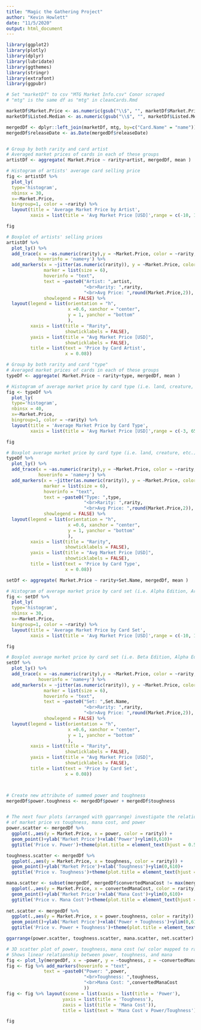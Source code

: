 ```yaml
---
title: "Magic the Gathering Project"
author: "Kevin Howlett"
date: "11/5/2020"
output: html_document
---
```


```r
library(ggplot2)
library(plotly)
library(dplyr)
library(lubridate)
library(ggthemes)
library(stringr)
library(extrafont)
library(ggpubr)

# Set "marketDf" to csv "MTG Market Info.csv" Conor scraped
# "mtg" is the same df as "mtg" in cleanCards.Rmd

marketDf$Market.Price <- as.numeric(gsub("\\$", "", marketDf$Market.Price))
marketDf$Listed.Median <- as.numeric(gsub("\\$", "", marketDf$Listed.Median))

mergedDf <- dplyr::left_join(marketDf, mtg, by=c("Card.Name" = "name"))
mergedDf$releaseDate <- as.Date(mergedDf$releaseDate)


# Group by both rarity and card artist
# Averaged market prices of cards in each of these groups
artistDf <- aggregate( Market.Price ~ rarity+artist, mergedDf, mean )

# Histogram of artists' average card selling price
fig <- artistDf %>%
  plot_ly(
  type='histogram',
  nbinsx = 30,
  x=~Market.Price,
  bingroup=1, color = ~rarity) %>%
  layout(title = 'Average Market Price by Artist',
         xaxis = list(title = 'Avg Market Price [USD]',range = c(-10, 135)))

fig

# Boxplot of artists' selling prices
artistDf %>%
  plot_ly() %>% 
  add_trace(x = ~as.numeric(rarity),y = ~Market.Price, color = ~rarity, type = "box", 
            hoverinfo = 'name+y') %>%
  add_markers(x = ~jitter(as.numeric(rarity)), y = ~Market.Price, color = ~rarity,
              marker = list(size = 6),
              hoverinfo = "text",
              text = ~paste0("Artist: ",artist,
                             "<br>Rarity: ",rarity,
                             "<br>Avg Price: ",round(Market.Price,2)),
              showlegend = FALSE) %>% 
  layout(legend = list(orientation = "h",
                       x =0.6, xanchor = "center",
                       y = 1, yanchor = "bottom"
                       ),
         xaxis = list(title = "Rarity",
                      showticklabels = FALSE),
         yaxis = list(title = "Avg Market Price [USD]",
                      showticklabels = FALSE),
         title = list(text = 'Price by Card Artist',
                      x = 0.08))


```

```r
# Group by both rarity and card "type"
# Averaged market prices of cards in each of these groups
typeDf <- aggregate( Market.Price ~ rarity+type, mergedDf, mean )

# Histogram of average market price by card type (i.e. land, creature, etc.)
fig <- typeDf %>%
  plot_ly(
  type='histogram',
  nbinsx = 40,
  x=~Market.Price,
  bingroup=1, color = ~rarity) %>%
  layout(title = 'Average Market Price by Card Type',
         xaxis = list(title = 'Avg Market Price [USD]',range = c(-3, 65)))

fig

# Boxplot average market price by card type (i.e. land, creature, etc.)
typeDf %>%
  plot_ly() %>% 
  add_trace(x = ~as.numeric(rarity),y = ~Market.Price, color = ~rarity, type = "box", 
            hoverinfo = 'name+y') %>%
  add_markers(x = ~jitter(as.numeric(rarity)), y = ~Market.Price, color = ~rarity,
              marker = list(size = 6),
              hoverinfo = "text",
              text = ~paste0("Type: ",type,
                             "<br>Rarity: ",rarity,
                             "<br>Avg Price: ",round(Market.Price,2)),
              showlegend = FALSE) %>% 
  layout(legend = list(orientation = "h",
                       x =0.6, xanchor = "center",
                       y = 1, yanchor = "bottom"
                       ),
         xaxis = list(title = "Rarity",
                      showticklabels = FALSE),
         yaxis = list(title = "Avg Market Price [USD]",
                      showticklabels = FALSE),
         title = list(text = 'Price by Card Type',
                      x = 0.08))
```

```r

setDf <- aggregate( Market.Price ~ rarity+Set.Name, mergedDf, mean )

# Histogram of average market price by card set (i.e. Alpha Edition, Arabian Nights, etc.)
fig <- setDf %>%
  plot_ly(
  type='histogram',
  nbinsx = 30,
  x=~Market.Price,
  bingroup=1, color = ~rarity) %>%
  layout(title = 'Average Market Price by Card Set',
         xaxis = list(title = 'Avg Market Price [USD]',range = c(-10, 140)))

fig

# Boxplot average market price by card set (i.e. Beta Edition, Alpha Edition, etc.)
setDf %>%
  plot_ly() %>% 
  add_trace(x = ~as.numeric(rarity),y = ~Market.Price, color = ~rarity, type = "box", 
            hoverinfo = 'name+y') %>%
  add_markers(x = ~jitter(as.numeric(rarity)), y = ~Market.Price, color = ~rarity,
              marker = list(size = 6),
              hoverinfo = "text",
              text = ~paste0("Set: ",Set.Name,
                             "<br>Rarity: ",rarity,
                             "<br>Avg Price: ",round(Market.Price,2)),
              showlegend = FALSE) %>% 
  layout(legend = list(orientation = "h",
                       x =0.6, xanchor = "center",
                       y = 1, yanchor = "bottom"
                       ),
         xaxis = list(title = "Rarity",
                      showticklabels = FALSE),
         yaxis = list(title = "Avg Market Price [USD]",
                      showticklabels = FALSE),
         title = list(text = 'Price by Card Set',
                      x = 0.08))




```




```r
# Create new attribute of summed power and toughness
mergedDf$power.toughness <- mergedDf$power + mergedDf$toughness


# The next four plots (arranged with ggarrange) investigate the relationship
# of market price vs toughness, mana cost, and power
power.scatter <- mergedDf %>% 
  ggplot(.,aes(y = Market.Price, x = power, color = rarity)) +
  geom_point()+ylab('Market Price')+xlab('Power')+ylim(0,610)+
  ggtitle('Price v. Power')+theme(plot.title = element_text(hjust = 0.5))+theme(legend.position="none")+theme(panel.background = element_blank())

toughness.scatter <- mergedDf %>% 
  ggplot(.,aes(y = Market.Price, x = toughness, color = rarity)) +
  geom_point()+ylab('Market Price')+xlab('Toughness')+ylim(0,610)+
  ggtitle('Price v. Toughness')+theme(plot.title = element_text(hjust = 0.5)) + theme(legend.position="none")+theme(panel.background = element_blank())

mana.scatter <- subset(mergedDf, mergedDf$convertedManaCost != max(mergedDf$convertedManaCost, na.rm=T)) %>% 
  ggplot(.,aes(y = Market.Price, x = convertedManaCost, color = rarity)) +
  geom_point()+ylab('Market Price')+xlab('Mana Cost')+ylim(0,610)+
  ggtitle('Price v. Mana Cost')+theme(plot.title = element_text(hjust = 0.5)) + theme(legend.position="none")+theme(panel.background = element_blank())
  
net.scatter <- mergedDf %>% 
  ggplot(.,aes(y = Market.Price, x = power.toughness, color = rarity)) +
  geom_point()+ylab('Market Price')+xlab('Power + Toughness')+ylim(0,610)+
  ggtitle('Price v. Power + Toughness')+theme(plot.title = element_text(hjust = 0.5))+theme(panel.background = element_blank())

ggarrange(power.scatter, toughness.scatter, mana.scatter, net.scatter)
```



```r
# 3D scatter plot of power, toughness, mana cost (w/ color mapped to rarity)
# Shows linear relationship between power, toughness, and mana
fig <- plot_ly(mergedDf, x = ~power, y = ~toughness, z = ~convertedManaCost, color = ~rarity)
fig <- fig %>% add_markers(hoverinfo = "text",
              text = ~paste0("Power: ",power,
                             "<br>Toughness: ",toughness,
                             "<br>Mana Cost: ",convertedManaCost
                             ))
fig <- fig %>% layout(scene = list(xaxis = list(title = 'Power'),
                     yaxis = list(title = 'Toughness'),
                     zaxis = list(title = 'Mana Cost')),
                     title = list(text = 'Mana Cost v Power/Toughness'))

fig
```













